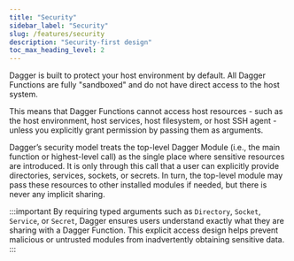 ```yaml
---
title: "Security"
sidebar_label: "Security"
slug: /features/security
description: "Security-first design"
toc_max_heading_level: 2
---
```



Dagger is built to protect your host environment by default. All Dagger Functions are fully "sandboxed" and do not have direct access to the host system.

This means that Dagger Functions cannot access host resources - such as the host environment, host services, host filesystem, or host SSH agent - unless you explicitly grant permission by passing them as arguments.

Dagger’s security model treats the top-level Dagger Module (i.e., the main function or highest-level call) as the single place where sensitive resources are introduced. It is only through this call that a user can explicitly provide directories, services, sockets, or secrets. In turn, the top-level module may pass these resources to other installed modules if needed, but there is never any implicit sharing.

:::important
By requiring typed arguments such as `Directory`, `Socket`, `Service`, or `Secret`, Dagger ensures users understand exactly what they are sharing with a Dagger Function. This explicit access design helps prevent malicious or untrusted modules from inadvertently obtaining sensitive data.
:::
